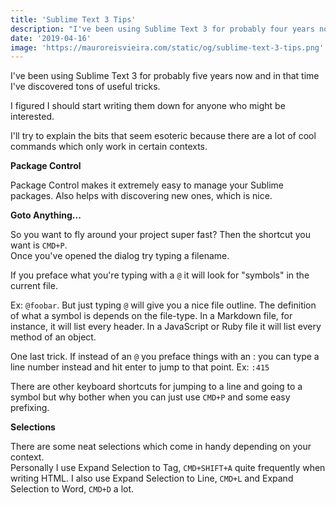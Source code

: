 ```yaml
---
title: 'Sublime Text 3 Tips'
description: "I've been using Sublime Text 3 for probably four years now and in that time I've discovered tons of useful tricks. I figured I should start writing them down for anyone who might be interested. I'll try to explain the bits that seem esoteric because there are a lot of cool commands which only work in certain contexts."
date: '2019-04-16'
image: 'https://mauroreisvieira.com/static/og/sublime-text-3-tips.png'
---
```


I've been using Sublime Text 3 for probably five years now and in that time I've discovered tons of useful tricks.

I figured I should start writing them down for anyone who might be interested.

I'll try to explain the bits that seem esoteric because there are a lot of cool commands which only work in certain contexts.

**Package Control**

Package Control makes it extremely easy to manage your Sublime packages. Also helps with discovering new ones, which is nice.

**Goto Anything...**

So you want to fly around your project super fast? Then the shortcut you want is `CMD+P`.\
Once you've opened the dialog try typing a filename.

If you preface what you're typing with a `@` it will look for "symbols" in the current file.

Ex: `@foobar`. But just typing `@` will give you a nice file outline. The definition of what a symbol is depends on the file-type. In a Markdown file, for instance, it will list every header. In a JavaScript or Ruby file it will list every method of an object.

One last trick. If instead of an `@` you preface things with an : you can type a line number instead and hit enter to jump to that point. Ex: `:415`

There are other keyboard shortcuts for jumping to a line and going to a symbol but why bother when you can just use `CMD+P` and some easy prefixing.

**Selections**

There are some neat selections which come in handy depending on your context.\
Personally I use Expand Selection to Tag, `CMD+SHIFT+A` quite frequently when writing HTML.
I also use Expand Selection to Line, `CMD+L` and Expand Selection to Word, `CMD+D` a lot.
